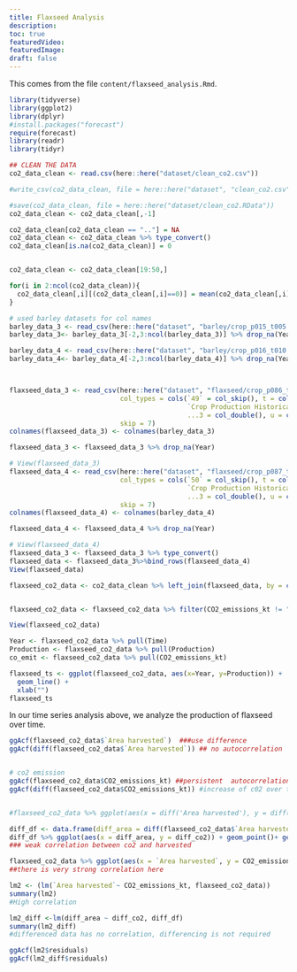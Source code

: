```yaml
---
title: Flaxseed Analysis
description:
toc: true
featuredVideo:
featuredImage:
draft: false
---
```


This comes from the file `content/flaxseed_analysis.Rmd`.

```r
library(tidyverse)
library(ggplot2)
library(dplyr)
#install.packages("forecast")
require(forecast)
library(readr)
library(tidyr)
```

```r
## CLEAN THE DATA
co2_data_clean <- read.csv(here::here("dataset/clean_co2.csv"))

#write_csv(co2_data_clean, file = here::here("dataset", "clean_co2.csv"))

#save(co2_data_clean, file = here::here("dataset/clean_co2.RData"))
co2_data_clean <- co2_data_clean[,-1]

co2_data_clean[co2_data_clean == ".."] = NA
co2_data_clean <- co2_data_clean %>% type_convert()
co2_data_clean[is.na(co2_data_clean)] = 0


co2_data_clean <- co2_data_clean[19:50,]

for(i in 2:ncol(co2_data_clean)){
  co2_data_clean[,i][(co2_data_clean[,i]==0)] = mean(co2_data_clean[,i])
}

```

```r
# used barley datasets for col names
barley_data_3 <- read_csv(here::here("dataset", "barley/crop_p015_t005.csv"),skip = 5)
barley_data_3<- barley_data_3[-2,3:ncol(barley_data_3)] %>% drop_na(Year) %>% head(-1)

barley_data_4 <- read_csv(here::here("dataset", "barley/crop_p016_t010.csv"),skip = 5)
barley_data_4<- barley_data_4[-2,3:ncol(barley_data_4)] %>% drop_na(Year) %>% head(-1)



flaxseed_data_3 <- read_csv(here::here("dataset", "flaxseed/crop_p086_t049.csv"), 
                            col_types = cols(`49` = col_skip(), t = col_skip(), 
                                             `Crop Production Historical Track Records: Released April 11, 2022, by the National Agricultural Statistics Service (NASS), Agricultural Statistics Board, United States Department of Agriculture (USDA).` = col_double(), 
                                             ...3 = col_double(), u = col_skip()), 
                            skip = 7)
colnames(flaxseed_data_3) <- colnames(barley_data_3)

flaxseed_data_3 <- flaxseed_data_3 %>% drop_na(Year)

# View(flaxseed_data_3)
flaxseed_data_4 <- read_csv(here::here("dataset", "flaxseed/crop_p087_t050.csv"), 
                            col_types = cols(`50` = col_skip(), t = col_skip(), 
                                             `Crop Production Historical Track Records: Released April 11, 2022, by the National Agricultural Statistics Service (NASS), Agricultural Statistics Board, United States Department of Agriculture (USDA).` = col_double(), 
                                             ...3 = col_double(), u = col_skip()), 
                            skip = 7)
colnames(flaxseed_data_4) <- colnames(barley_data_4)

flaxseed_data_4 <- flaxseed_data_4 %>% drop_na(Year)

# View(flaxseed_data_4)
flaxseed_data_3 <- flaxseed_data_3 %>% type_convert()
flaxseed_data <- flaxseed_data_3%>%bind_rows(flaxseed_data_4) 
View(flaxseed_data)

flaxseed_co2_data <- co2_data_clean %>% left_join(flaxseed_data, by = c("Time" = "Year"))


flaxseed_co2_data <- flaxseed_co2_data %>% filter(CO2_emissions_kt != "..") %>% type_convert()

View(flaxseed_co2_data)

```


```r

Year <- flaxseed_co2_data %>% pull(Time)
Production <- flaxseed_co2_data %>% pull(Production)
co_emit <- flaxseed_co2_data %>% pull(CO2_emissions_kt)

flaxseed_ts <- ggplot(flaxseed_co2_data, aes(x=Year, y=Production)) +
  geom_line() +
  xlab("")
flaxseed_ts


```

In our time series analysis above, we analyze the production of flaxseed over time.


```r

ggAcf(flaxseed_co2_data$`Area harvested`)  ###use difference 
ggAcf(diff(flaxseed_co2_data$`Area harvested`)) ## no autocorrelation


# co2 emission
ggAcf(flaxseed_co2_data$CO2_emissions_kt) ##persistent  autocorrelation 
ggAcf(diff(flaxseed_co2_data$CO2_emissions_kt)) #increase of c02 over time, a good plot


#flaxseed_co2_data %>% ggplot(aes(x = diff('Area harvested'), y = diff(CO2_emissions_kt))) + geom_point()

diff_df <- data.frame(diff_area = diff(flaxseed_co2_data$`Area harvested`), diff_co2 = diff(flaxseed_co2_data$CO2_emissions_kt) )
diff_df %>% ggplot(aes(x = diff_area, y = diff_co2)) + geom_point()+ geom_smooth()
### weak correlation between co2 and harvested

flaxseed_co2_data %>% ggplot(aes(x = `Area harvested`, y = CO2_emissions_kt)) + geom_point()+ geom_smooth()
##there is very strong correlation here

lm2 <- (lm(`Area harvested`~ CO2_emissions_kt, flaxseed_co2_data)) 
summary(lm2)
#High correlation

lm2_diff <-lm(diff_area ~ diff_co2, diff_df) 
summary(lm2_diff)
#differenced data has no correlation, differencing is not required

ggAcf(lm2$residuals)
ggAcf(lm2_diff$residuals)


```





